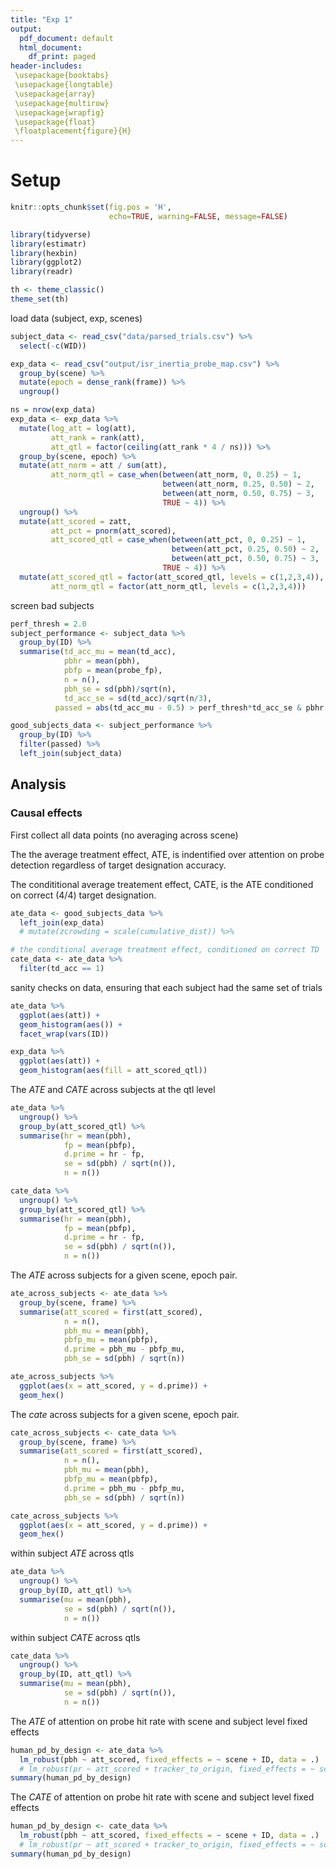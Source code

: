 ```yaml
---
title: "Exp 1"
output:
  pdf_document: default
  html_document:
    df_print: paged
header-includes:
 \usepackage{booktabs}
 \usepackage{longtable}
 \usepackage{array}
 \usepackage{multirow}
 \usepackage{wrapfig}
 \usepackage{float}
 \floatplacement{figure}{H}
---
```


# Setup

```r
knitr::opts_chunk$set(fig.pos = 'H', 
                      echo=TRUE, warning=FALSE, message=FALSE)

```
```r
library(tidyverse)
library(estimatr)
library(hexbin)
library(ggplot2)
library(readr)

th <- theme_classic()
theme_set(th)
```

load data (subject, exp, scenes)

```r
subject_data <- read_csv("data/parsed_trials.csv") %>%
  select(-c(WID))

exp_data <- read_csv("output/isr_inertia_probe_map.csv") %>%
  group_by(scene) %>%
  mutate(epoch = dense_rank(frame)) %>%
  ungroup()

ns = nrow(exp_data)
exp_data <- exp_data %>%
  mutate(log_att = log(att),
         att_rank = rank(att),
         att_qtl = factor(ceiling(att_rank * 4 / ns))) %>%
  group_by(scene, epoch) %>%
  mutate(att_norm = att / sum(att),
         att_norm_qtl = case_when(between(att_norm, 0, 0.25) ~ 1,
                                  between(att_norm, 0.25, 0.50) ~ 2,
                                  between(att_norm, 0.50, 0.75) ~ 3,
                                  TRUE ~ 4)) %>%
  ungroup() %>%
  mutate(att_scored = zatt,
         att_pct = pnorm(att_scored),
         att_scored_qtl = case_when(between(att_pct, 0, 0.25) ~ 1,
                                    between(att_pct, 0.25, 0.50) ~ 2,
                                    between(att_pct, 0.50, 0.75) ~ 3,
                                  TRUE ~ 4)) %>%
  mutate(att_scored_qtl = factor(att_scored_qtl, levels = c(1,2,3,4)),
         att_norm_qtl = factor(att_norm_qtl, levels = c(1,2,3,4)))

```



screen bad subjects


```r

perf_thresh = 2.0
subject_performance <- subject_data %>%
  group_by(ID) %>%
  summarise(td_acc_mu = mean(td_acc),
            pbhr = mean(pbh),
            pbfp = mean(probe_fp),
            n = n(),
            pbh_se = sd(pbh)/sqrt(n),
            td_acc_se = sd(td_acc)/sqrt(n/3),
          passed = abs(td_acc_mu - 0.5) > perf_thresh*td_acc_se & pbhr > 0)

good_subjects_data <- subject_performance %>%
  group_by(ID) %>% 
  filter(passed) %>%
  left_join(subject_data)
```

## Analysis



### Causal effects

First collect all data points (no averaging across scene)

The the average treatment effect, ATE, is indentified over attention on probe detection
regardless of target designation accuracy.

The condititional average treatement effect, CATE, is the ATE conditioned on
correct (4/4) target designation.

```r

ate_data <- good_subjects_data %>%
  left_join(exp_data)
  # mutate(zcrowding = scale(cumulative_dist)) %>%

# the conditional average treatment effect, conditioned on correct TD
cate_data <- ate_data %>%
  filter(td_acc == 1)

```


sanity checks on data, ensuring that each subject had the same set of trials

```r
ate_data %>%
  ggplot(aes(att)) + 
  geom_histogram(aes()) +
  facet_wrap(vars(ID))

```
```r

exp_data %>%
  ggplot(aes(att)) + 
  geom_histogram(aes(fill = att_scored_qtl))

```


The $ATE$ and $CATE$ across subjects at the qtl level
```r
ate_data %>%
  ungroup() %>%
  group_by(att_scored_qtl) %>%
  summarise(hr = mean(pbh),
            fp = mean(pbfp),
            d.prime = hr - fp,
            se = sd(pbh) / sqrt(n()),
            n = n()) 

cate_data %>%
  ungroup() %>%
  group_by(att_scored_qtl) %>%
  summarise(hr = mean(pbh),
            fp = mean(pbfp),
            d.prime = hr - fp,
            se = sd(pbh) / sqrt(n()),
            n = n())  
```

The $ATE$ across subjects for a given scene, epoch pair.

```r
ate_across_subjects <- ate_data %>%
  group_by(scene, frame) %>%
  summarise(att_scored = first(att_scored),
            n = n(),
            pbh_mu = mean(pbh),
            pbfp_mu = mean(pbfp),
            d.prime = pbh_mu - pbfp_mu,
            pbh_se = sd(pbh) / sqrt(n))

ate_across_subjects %>%
  ggplot(aes(x = att_scored, y = d.prime)) +
  geom_hex()
```

The $cate$ across subjects for a given scene, epoch pair.

```r
cate_across_subjects <- cate_data %>%
  group_by(scene, frame) %>%
  summarise(att_scored = first(att_scored),
            n = n(),
            pbh_mu = mean(pbh),
            pbfp_mu = mean(pbfp),
            d.prime = pbh_mu - pbfp_mu,
            pbh_se = sd(pbh) / sqrt(n))

cate_across_subjects %>%
  ggplot(aes(x = att_scored, y = d.prime)) +
  geom_hex()
```


within subject $ATE$ across qtls

```r
ate_data %>%
  ungroup() %>%
  group_by(ID, att_qtl) %>%
  summarise(mu = mean(pbh),
            se = sd(pbh) / sqrt(n()),
            n = n()) 

```

within subject $CATE$ across qtls


```r
cate_data %>%
  ungroup() %>%
  group_by(ID, att_qtl) %>%
  summarise(mu = mean(pbh),
            se = sd(pbh) / sqrt(n()),
            n = n()) 

```

The $ATE$ of attention on probe hit rate with scene and subject level fixed effects

```r
human_pd_by_design <- ate_data %>%
  lm_robust(pbh ~ att_scored, fixed_effects = ~ scene + ID, data = .)
  # lm_robust(pr ~ att_scored + tracker_to_origin, fixed_effects = ~ scene, data = .)
summary(human_pd_by_design)
```


The $CATE$ of attention on probe hit rate with scene and subject level fixed effects

```r
human_pd_by_design <- cate_data %>%
  lm_robust(pbh ~ att_scored, fixed_effects = ~ scene + ID, data = .)
  # lm_robust(pr ~ att_scored + tracker_to_origin, fixed_effects = ~ scene, data = .)
summary(human_pd_by_design)
```



<!-- ```{r} -->
<!-- # human_pd_by_design <- ate_data %>% -->
<!-- #   iv_robust(pbh ~ att_scored | zcrowding,  data = .) -->
<!-- # summary(human_pd_by_design) -->

<!-- ``` -->

<!-- ```{r} -->

<!-- # crowd_to_att <- with(cate_data, -->
<!-- #                      lm_robust(att_scored ~ zcrowding)) -->
<!-- # crowd_to_pr <- with(cate_data, -->
<!-- #                lm_robust(pr ~ zcrowding)) -->
<!-- # summary(crowd_to_att) -->
<!-- # summary(crowd_to_pr) -->
<!-- # cate_data$res_att = cate_data$att_scored - crowd_to_att$fitted.values -->
<!-- # cate_data$res_pr = cate_data$pr - crowd_to_att$fitted.values -->
<!-- #  -->
<!-- # res_att_to_pr <- with(cate_data, -->
<!-- #                       lm_robust(res_pr ~ res_att)) -->
<!-- # summary(res_att_to_pr) -->
<!-- ``` -->

<!-- ```{r} -->
<!-- # fits <- cate_data %>% -->
<!-- #   ungroup() %>% -->
<!-- #   nest_by(scene, tracker) %>% -->
<!-- #   mutate(mod = list(glm(pr ~ att, family = binomial(), data = data))) -->
<!-- #   # mutate(mod = list(lm_robust(pr ~ att, data = data))) -->
<!-- #  -->
<!-- # fits %>% -->
<!-- #   summarise(broom::tidy(mod)) %>% -->
<!-- #   filter(term == "att") %>% -->
<!-- #   mutate(conf.low = estimate - 1.92*std.error,  -->
<!-- #          conf.high = estimate + 1.92*std.error) %>% -->
<!-- #   select(-term) %>% -->
<!-- #   rename(coeff = estimate) %>% -->
<!-- #   ggplot(aes(factor(tracker), coeff)) + -->
<!-- #   geom_hline(yintercept = 0) + -->
<!-- #   # ylim(-4,4) + -->
<!-- #   geom_errorbar(aes(ymin = conf.low, ymax = conf.high)) + -->
<!-- #   facet_wrap(vars(scene)) + -->
<!-- #   ggtitle("Correlation of probe accuracy ~ attention") -->
<!-- ``` -->